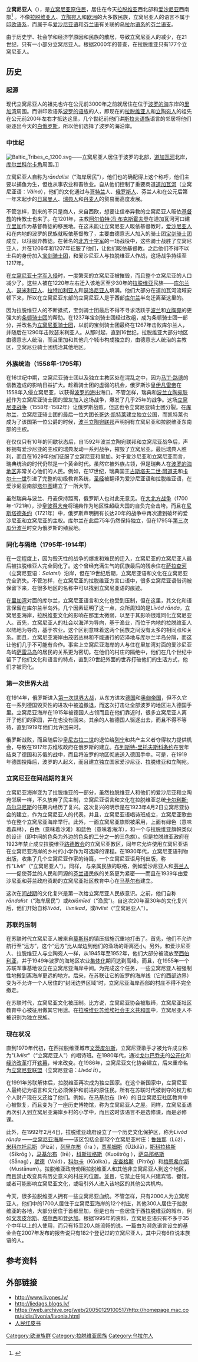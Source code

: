 {{NoteTA |G1=Country |1=zh-cn:利沃尼亚;zh-tw:立窩尼亞;zh-sg:立窝尼亚}}

{{Infobox Ethnic group
|group      = 立窝尼亚人
|image      =
|flag = Flag of the Livonians.svg
|flag_caption = 立窝尼亚人的旗帜
|population = 
{{LVA}}176-250人<ref>[http://www.pmlp.gov.lv/images/documents/ttbvpd.pdf 拉脱维亚民族。公民和移居办公室] {{lv icon}}</ref>
{{EST}}22人
{{RUS}}7人
{{USA}}2人

|regions    = [[拉脱维亚|拉脱维亚]]（[[立窝尼亚海岸|立窝尼亚海岸]]）
|languages  = [[立窝尼亚语|立窝尼亚语]]、[[拉脱维亚语|拉脱维亚语]]
|religions  = [[信义宗|信义宗]]
|related    = 其他[[波罗的芬兰人|波罗的芬兰人]]
}}

'''立窝尼亚人'''（{{lang|liv|līvlizt}}），是[[立窝尼亚|立窝尼亚]][[原住民|原住民]]，居住在今天[[拉脱维亚|拉脱维亚]]西北部和[[爱沙尼亚|爱沙尼亚]]西南部<ref>{{cite book |title=One Europe, Many Nations |last=Minahan |first=James |authorlink= |coauthors= |year=2000年|publisher= |location= |isbn=9780313309847 |pages= |url=http://books.google.com/books?id=NwvoM-ZFoAgC&pg=PA424&dq=Livonians }}</ref> 。不像[[拉脱维亚人|拉脱维亚人]]、[[立陶宛人|立陶宛人]]和[[欧洲|欧洲]]的大多数民族，立窝尼亚人的语言不属于[[印欧语系|印欧语系]]，而属于与[[爱沙尼亚语|爱沙尼亚语]]和[[芬兰语|芬兰语]]有关联的[[乌拉尔语系|乌拉尔语系]]的[[芬兰语支|芬兰语支]]。

由于历史学、社会学和经济学原因和民族的散居，导致立窝尼亚人的减少，在21世纪，只有一小部分立窝尼亚人。根据2000年的普查，在拉脱维亚只有177个立窝尼亚人。

== 历史==
{{Refimprove|time=2009-04-03}}
===起源===
现代立窝尼亚人的祖先也许在公元前3000年之前就居住在位于[[波罗的海|波罗的海]]东岸的[[里加湾|里加湾]]周围。而讲印欧语系[[波罗的语族|波罗的语族]]的人，即现在的[[拉脱维亚人|拉脱维亚人]]和[[立陶宛人|立陶宛人]]的祖先在公元前200年左右才抵达这里，几个世纪前他们讲[[斯拉夫语族|斯拉夫语族]]语言的邻居将他们驱逐出今天的[[白俄罗斯|白俄罗斯]]，所以他们选择了波罗的海沿岸。

===中世纪===
[[Image:Baltic_Tribes_c_1200.svg|thumb]]——立窝尼亚人居住于波罗的北部，[[道加瓦河|道加瓦河]]北岸，[[库尔兰|库尔兰]][[科尔卡角|科尔卡角]]周围。]]

立窝尼亚人自称为''rāndalist''（“海岸居民”），他们也的确配得上这个称呼，他们主要以捕鱼为生，但也从事农业和畜牧业。自从他们控制了重要商道[[道加瓦河|道加瓦河]]（立窝尼亚语：''Väina''），他们的文化通过与[[哥特兰岛|哥特兰]]人、[[俄罗斯人|俄罗斯人]]、芬兰人和在公元后第一年末起步的[[日耳曼人|日耳曼人]]、[[瑞典人|瑞典人]]和[[丹麦人|丹麦人]]的贸易而高度发展。

不管怎样，到来的不只是商人，来自西欧，想要让信奉异教的立窝尼亚人昄依[[基督教|基督教]]的传教士也来了。在1201年，主教[[阿尔伯特·冯·布克斯霍夫登|阿尔伯特·冯·布克斯霍夫登]]在道加瓦河河口建立[[里加|里加]]作为基督教徒的移民地。在这未能让立窝尼亚人昄依基督教时，[[爱沙尼亚人|爱沙尼亚人]]和在内地的波罗的民族就昄依基督教了，主要由德意志人加入的骑士团[[宝剑骑士团|宝剑骑士团]]成立，以征服异教徒。在著名的[[北方十字军|北方十字军]]的一场战役中，这些骑士战胜了立窝尼亚人，并在1206年和1207年征服了他们，让他们昄依基督教。之后他们不得不以士兵的身份加入[[宝剑骑士团|宝剑骑士团]]，和爱沙尼亚人与拉脱维亚人作战，这场战争持续至1217年。

在[[立窝尼亚十字军入侵|立窝尼亚十字军入侵]]时，一度繁荣的立窝尼亚被摧毁，而且整个立窝尼亚的人口减少了。这些人被在1220年左右迁入该地区至少30年的[[拉脱维亚|拉脱维亚]]民族——[[库尔兰人|库尔兰人]]、[[瑟米利亚人|瑟米利亚人]]、[[拉特加利亚人|拉特加利亚人]]和[[瑟洛尼亚人|瑟洛尼亚人]]填满。他们大部分在道加瓦河流域安顿下来，所以在立窝尼亚东部的立窝尼亚人是于西部[[库尔兰|库尔兰]]半岛迁离至这里的。

因为拉脱维亚人的不断抵抗，宝剑骑士团最后不得不寻求活跃于[[波兰|波兰]]和[[立陶宛|立陶宛]]的更强大的[[条顿骑士团|条顿骑士团]]的帮助。在1237年宝剑骑士团经过改组，成为条顿骑士团一部分，并改名为[[立窝尼亚骑士团|立窝尼亚骑士团]]，以前的宝剑骑士团最终在1267年击败库尔兰人，并随后在1290年击败瑟米利亚人。从那时起，直到16世纪，拉脱维亚大部分地区由德意志人统治，而且里加和其他几个城市构成独立的，由德意志人统治的主教区，立窝尼亚骑士团统治其他地区。

===外族统治（1558年-1795年） ===
在16世纪中期，立窝尼亚骑士团以及独立主教区处在混乱之中，因为[[马丁·路德|马丁·路德]]的信教造成的影响日益扩大。趁着骑士团的虚弱的机会，俄罗斯沙皇[[伊凡雷帝|伊凡雷帝]]在1558年入侵立窝尼亚，以获得[[波罗的海|波罗的海]]出海口。不管怎样，瑞典和[[波兰立陶宛联邦|波兰立陶宛联邦]]作为立窝尼亚骑士团的盟友加入这场战争，爆发了几乎25年的战争。这场[[立窝尼亚战争|立窝尼亚战争]]（1558年-1582年）让俄罗斯战败，但这也令立窝尼亚骑士团分裂。在[[库尔兰|库尔兰]]，立窝尼亚骑士团的最后一位大团长[[哥达·凯特莱|哥达·凯特莱]]建立独立公国，而凯特莱也成为了该国第一位公爵的时候，[[波兰立陶宛联邦|波兰立陶宛联邦]]声明拥有立窝尼亚和拉脱维亚东南部的主权。

在仅仅只有10年的间歇状态后，自1592年波兰立陶宛联邦和立窝尼亚战争后，声称拥有爱沙尼亚的主权的瑞典发动一系列战争，摧毁了立窝尼亚。最后瑞典人胜利，而且在1629年他们征服了立窝尼亚和里加。对于爱沙尼亚和立窝尼亚而言，瑞典统治的时代仍然是一个黄金时代。虽然它被外族占领，但是瑞典人在[[波罗的海地区|波罗的海地区]]非常关心他们的人民。例如，在17世纪，瑞典国王[[古斯塔夫二世·阿道夫|古斯塔夫二世·阿道夫]]和[[卡尔十一世|卡尔十一世]]引进了完整的初级教育系统，[[圣经|圣经]]被翻译为爱沙尼亚语和拉脱维亚语，在爱沙尼亚南部[[塔尔图|塔尔图]]建立了一所大学。

虽然瑞典与波兰、丹麦保持距离，俄罗斯人也对此无意见。在[[大北方战争|大北方战争]]（1700年-1721年），沙皇[[彼得大帝|彼得大帝]]将瑞典作为地区性超级大国的自负完全击垮。而且在[[尼斯塔德条约|尼斯塔德条约]]（1721年）中，俄罗斯声明拥有长达20年的战争中再次遭到破坏的爱沙尼亚和立窝尼亚的主权。库尔兰在此后75年仍然保持独立，但在1795年[[第三次瓜分波兰|第三次瓜分波兰]]时变为俄罗斯的殖民地。

===同化与隔绝（1795年-1914年）===
在一定程度上，因为毁灭性的战争的爆发和难民的迁入，立窝尼亚的立窝尼亚人最后被拉脱维亚人完全同化了。这个曾经充满生气的民族最后的残余住在[[萨拉查河|萨拉查河]]（立窝尼亚语：''Salatsi''）沿岸，但在19世纪后期，立窝尼亚语和文化在立窝尼亚完全消失。不管怎样，在立窝尼亚的拉脱维亚方言口语中，很多立窝尼亚语借词被保留下来，在很多地区的名称中可以找到立窝尼亚语的痕迹。

在[[里加湾|里加湾]]对面的库尔兰，立窝尼亚语言和文化也受到压制，但在这里，其文化和语言保留在库尔兰半岛外。几个因素证明了这一点，众所周知的是''Līvõd rānda''，立窝尼亚海岸，拉脱维亚文化的影响在那里太微弱，以至于其影响很难同化立窝尼亚人。首先，立窝尼亚人的社会以海洋为导向，基于渔业，而位于内地的拉脱维亚人以陆地为导向，基于农业。这个区别意味着这两个民族之间没有太多的相同点和关系。而且，立窝尼亚海岸由茂密丛林和不能通行的沼泽地与库尔兰半岛分隔，而这让他们几乎不可能有合作。事实上立窝尼亚海岸的人与住在里加湾对面的爱沙尼亚岛屿[[萨雷马岛|萨雷马岛]]的居民的关系更为密切。在他们的村庄的隔绝中，他们在几个世纪中留下了他们文化和语言的特点，直到20世纪外面的世界打破他们的生活方式，他们才被同化。

===第一次世界大战===
在1914年，俄罗斯进入[[第一次世界大战|第一次世界大战]]，从东方进攻[[德国|德国]]和[[奥匈帝国|奥匈帝国]]，但不久它在一系列德国毁灭性的进攻中被迫撤退，而这次打击让全部波罗的地区进入德国手里。立窝尼亚海岸在1915年被德国人占领而且在他们靠近时，很多立窝尼亚人离开了他们的家园，并在也没有回来。其余的人被德国人驱逐出去，而且不得不等待，直到1919年他们允许回来时。

俄罗斯战败，而且随后沙皇[[尼古拉二世|尼古拉二世]]的退位给[[列宁|列宁]]和共产主义者夺得权力提供机会，导致在1917年苏维埃政府在俄罗斯的建立。[[布列斯特-里托夫斯科条约|布列斯特-里托夫斯科条约]]在翌年结束了德国和苏俄的战中，而且将波罗的地区彻底送入德国手中。可是，在1919年德国投降后，波罗的人起义，而且建立独立国家爱沙尼亚、拉脱维亚和立陶宛。

===立窝尼亚在间战期的复兴===
立窝尼亚海岸变为了拉脱维亚的一部分，虽然拉脱维亚人和他们的爱沙尼亚和立陶宛邻居一样，不久放弃了民主制，立窝尼亚语言和文化在拉脱维亚总统[[卡尔利斯·乌尔马尼斯|卡尔利斯·乌尔马尼斯]]的任期内经历了复兴。这次复兴的明示是在1923年4月2日立窝尼亚协会的建立，作为立窝尼亚人的代表。并且，立窝尼亚语唱诗班成立，立窝尼亚歌曲节在整个立窝尼亚海岸举行。此外，一面立窝尼亚旗帜被采用，上面有绿色（意味着森林），白色（意味着沙滩）和蓝色（意味着海洋），和一个与拉脱维亚旗帜类似的设计（即中间的色条为外边的色条的二分之一的三色旗）。但是拉脱维亚政府在1923年禁止成立拉脱维亚[[路德教会|路德教会]]的立窝尼亚教区，同年它允许使用立窝尼亚语在立窝尼亚海岸的乡村的小学作为可选择的课程。在1930年代，立窝尼亚语刊物出版，收集了几个立窝尼亚作家的诗篇，一个立窝尼亚语月刊出版，称作"''Līvli''"（“立窝尼亚人”）。同样， 与亲属民族的联络，例如爱沙尼亚人和[[芬兰人|芬兰人]]——促使芬兰的人民和同源的[[芬兰语|芬兰语]]民族的关系更为紧密——而且在1939年由爱沙尼亚和芬兰政府资助的立窝尼亚社区教育中心在[[马基尔布|马基尔布]]建立。

这次在[[间战期|间战期]]的文化复兴是第一次给立窝尼亚人民族意识。之前，他们自称''rāndalist''（“海岸居民”）或''kalāmīed''（“渔民”)。自这次20年至30年的文化复兴后，他们开始自称''līvõd''， ''līvnikad''，或''līvlist''（“立窝尼亚人”）。

===苏联的压制===
在苏联时代立窝尼亚人被来自[[莫斯科|莫斯科]]的镇压措施沉重地打击了。首先，他们不允许航行至“远方”，这个“远方”比从岸边到他们的渔场的距离还小。另外，和爱沙尼亚人、拉脱维亚人与立陶宛人一样，从1945年至1952年，他们大部分被流放至[[西伯利亚|西伯利亚]]，并于1949年波罗的海地区农业[[集体化|集体化]]期间达到高峰。而且，在1955年一个苏联军事基地设立在立窝尼亚海岸中间。为完成这个任务，一些立窝尼亚人被强制性地搬到离海岸更远的地方。后来，在苏联让它的波罗的海岸线（它的西部边界）变为不允许一个人居住的“封闭边界区域”时，立窝尼亚海岸西部的村庄不得不完全撤走。

在苏联时代，立窝尼亚文化被压制。比方说，立窝尼亚协会被取缔，立窝尼亚社区教育中心被征用做其它用途。在[[拉脱维亚苏维埃社会主义共和国|拉脱维亚苏维埃社会主义共和国]]中，立窝尼亚人不被识别为独立民族。

=== 现在状况 ===
直到1970年代初，在西拉脱维亚城市[[文茨皮尔斯|文茨皮尔斯]]，立窝尼亚歌手才被允许成立称为"''Līvlist''"（“立窝尼亚人”）的唱诗班。在1980年代，通过[[戈尔巴乔夫|戈尔巴乔夫]]的[[公开化|公开化]]和[[经济改革|经济改革]]打开[[铁幕|铁幕]]，带来改变。在1986年，立窝尼亚文化协会建立，后来重命名为[[立窝尼亚联盟|立窝尼亚联盟]]（立窝尼亚语：''Līvõd Īt''）。

在1991年苏联解体后，拉脱维亚再次成为独立国家。在这个新国家中，立窝尼亚人最终记为语言和文化必须保护和前进的原住民。所有在苏联时代被剥夺的权力和个人财产现在又还给了他们。例如，在[[马基尔布|马基尔布]]（Irē）的旧立窝尼亚社区教育中心被恢复，而且变为了一座历史博物馆，称为立窝尼亚人之屋。同样，立窝尼亚语再次引入到立窝尼亚海岸乡村的小学中，而且这时该语言不是选修课，而是必修课。

此外，在1992年2月4日，拉脱维亚政府设立了一个历史文化保护区，称为''Līvõd rānda'' ——[[立窝尼亚海岸|立窝尼亚海岸]]——该区包括全部12个立窝尼亚村庄：[[鲁兹那|鲁兹那]]（Lūž），[[米科尔托尼斯|米科尔托尼斯]]（Pizā），[[列里尔布|列里尔布]]（Īra ），[[贾希姆斯|贾希姆斯]]（Ūžkilā），[[斯科拉格斯|斯科拉格斯]]（Sīkrõg ），[[马基尔布|马基尔布]]（Irē），[[科斯拉格斯|科斯拉格斯]]（Kuoštrõg ），[[萨乌那格斯|萨乌那格斯]]（Sǟnag），[[崴德|崴德]]（Vaid），[[科尔卡村|科尔卡]]（Kūolka），[[皮查格斯|皮查格斯]]（Pitrõg）和[[梅恩希尔斯|梅恩希尔斯]]（Mustānum）。拉脱维亚政府劝阻拉脱维亚人和其他非立窝尼亚人到这个地区，而且禁止改变具有历史意义的村庄的位置。並且，它禁止任何人兴建宾馆、餐馆，或者可能影响立窝尼亚文化，或吸引外人进入该地区的其他公共机构。

今天，很多拉脱维亚人拥有一些立窝尼亚血统。不管怎样，只有2000人为立窝尼亚人，他们中的1700人居住于立窝尼亚海岸的12个村庄，其他300人居住于拉脱维亚的各地，大部分居住于首都里加，但是也有一些居住于西拉脱维亚的城市，例如[[文茨皮尔斯|文茨皮尔斯]]、[[塔尔西|塔尔西]]和[[登达加|登达加]]。根据1995年的资料，立窝尼亚语只有不多于35个中年以上的人使用，而只有15至20人能流畅的说。一篇由为濒危语言设立的基金会在2007年发布的报告说只有182个登记过的立窝尼亚人，其中只有6位说本族语的人。

== 参考资料 ==
{{reflist|2}}

== 外部链接 ==
*http://www.livones.lv/ {{Wayback|url=http://www.livones.lv/ |date=20061116042929 }}
*http://liedags.blogs.lv/{{dead link|date=2018年1月 |bot=InternetArchiveBot |fix-attempted=yes }}
*https://web.archive.org/web/20050129100517/http://homepage.mac.com/uldis/livonia/livonia.html
*[http://www.eki.ee/books/redbook/livonians.shtml 人民红皮书]

{{Uralic peoples}}

[[Category:欧洲族群|Category:欧洲族群]]
[[Category:拉脱维亚民族|Category:拉脱维亚民族]]
[[Category:乌拉尔人|Category:乌拉尔人]]